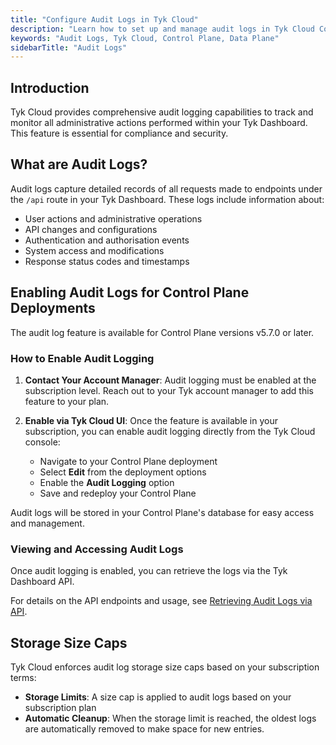 ```yaml
---
title: "Configure Audit Logs in Tyk Cloud"
description: "Learn how to set up and manage audit logs in Tyk Cloud Control Plane deployments."
keywords: "Audit Logs, Tyk Cloud, Control Plane, Data Plane"
sidebarTitle: "Audit Logs"
---
```


## Introduction

Tyk Cloud provides comprehensive audit logging capabilities to track and monitor all administrative actions performed within your Tyk Dashboard. This feature is essential for compliance and security.

## What are Audit Logs?

Audit logs capture detailed records of all requests made to endpoints under the `/api` route in your Tyk Dashboard. These logs include information about:

- User actions and administrative operations
- API changes and configurations
- Authentication and authorisation events
- System access and modifications
- Response status codes and timestamps

## Enabling Audit Logs for Control Plane Deployments


<Note>
The audit log feature is available for Control Plane versions v5.7.0 or later.
</Note>


### How to Enable Audit Logging

1. **Contact Your Account Manager**: Audit logging must be enabled at the subscription level. Reach out to your Tyk account manager to add this feature to your plan.

2. **Enable via Tyk Cloud UI**: Once the feature is available in your subscription, you can enable audit logging directly from the Tyk Cloud console:
   - Navigate to your Control Plane deployment
   - Select **Edit** from the deployment options
   - Enable the **Audit Logging** option
   - Save and redeploy your Control Plane

Audit logs will be stored in your Control Plane's database for easy access and management.

### Viewing and Accessing Audit Logs

Once audit logging is enabled, you can retrieve the logs via the Tyk Dashboard API. 

For details on the API endpoints and usage, see [Retrieving Audit Logs via API](/docs/api-management/dashboard-configuration#retrieving-audit-logs-via-api).

## Storage Size Caps

Tyk Cloud enforces audit log storage size caps based on your subscription terms:

- **Storage Limits**: A size cap is applied to audit logs based on your subscription plan
- **Automatic Cleanup**: When the storage limit is reached, the oldest logs are automatically removed to make space for new entries.

